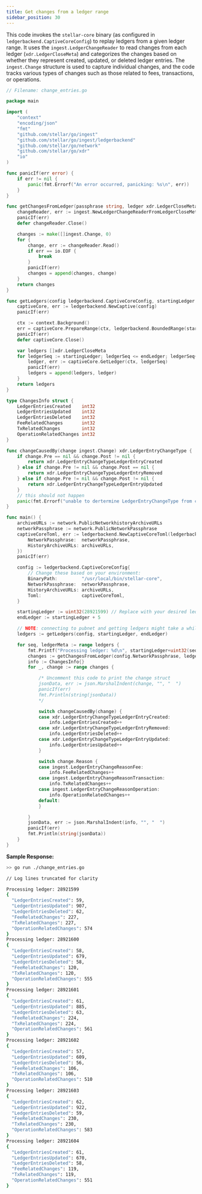 ```yaml
---
title: Get changes from a ledger range
sidebar_position: 30
---
```


This code invokes the `stellar-core` binary (as configured in `ledgerbackend.CaptiveCoreConfig`) to replay ledgers from a given ledger range. It uses the `ingest.LedgerChangeReader` to read changes from each ledger (`xdr.LedgerCloseMeta`) and categorizes the changes based on whether they represent created, updated, or deleted ledger entries. The `ingest.Change` structure is used to capture individual changes, and the code tracks various types of changes such as those related to fees, transactions, or operations.

<CodeExample>

```go
// Filename: change_entries.go

package main

import (
	"context"
	"encoding/json"
	"fmt"
	"github.com/stellar/go/ingest"
	"github.com/stellar/go/ingest/ledgerbackend"
	"github.com/stellar/go/network"
	"github.com/stellar/go/xdr"
	"io"
)

func panicIf(err error) {
	if err != nil {
		panic(fmt.Errorf("An error occurred, panicking: %s\n", err))
	}
}

func getChangesFromLedger(passphrase string, ledger xdr.LedgerCloseMeta) []ingest.Change {
	changeReader, err := ingest.NewLedgerChangeReaderFromLedgerCloseMeta(passphrase, ledger)
	panicIf(err)
	defer changeReader.Close()

	changes := make([]ingest.Change, 0)
	for {
		change, err := changeReader.Read()
		if err == io.EOF {
			break
		}
		panicIf(err)
		changes = append(changes, change)
	}
	return changes
}

func getLedgers(config ledgerbackend.CaptiveCoreConfig, startingLedger uint32, endLedger uint32) []xdr.LedgerCloseMeta {
	captiveCore, err := ledgerbackend.NewCaptive(config)
	panicIf(err)

	ctx := context.Background()
	err = captiveCore.PrepareRange(ctx, ledgerbackend.BoundedRange(startingLedger, endLedger))
	panicIf(err)
	defer captiveCore.Close()

	var ledgers []xdr.LedgerCloseMeta
	for ledgerSeq := startingLedger; ledgerSeq <= endLedger; ledgerSeq++ {
		ledger, err := captiveCore.GetLedger(ctx, ledgerSeq)
		panicIf(err)
		ledgers = append(ledgers, ledger)
	}
	return ledgers
}

type ChangesInfo struct {
	LedgerEntriesCreated    int32
	LedgerEntriesUpdated    int32
	LedgerEntriesDeleted    int32
	FeeRelatedChanges       int32
	TxRelatedChanges        int32
	OperationRelatedChanges int32
}

func changeCausedBy(change ingest.Change) xdr.LedgerEntryChangeType {
	if change.Pre == nil && change.Post != nil {
		return xdr.LedgerEntryChangeTypeLedgerEntryCreated
	} else if change.Pre != nil && change.Post == nil {
		return xdr.LedgerEntryChangeTypeLedgerEntryRemoved
	} else if change.Pre != nil && change.Post != nil {
		return xdr.LedgerEntryChangeTypeLedgerEntryUpdated
	}
	// this should not happen
	panic(fmt.Errorf("unable to dertermine LedgerEntryChangeType from change"))
}

func main() {
	archiveURLs := network.PublicNetworkhistoryArchiveURLs
	networkPassphrase := network.PublicNetworkPassphrase
	captiveCoreToml, err := ledgerbackend.NewCaptiveCoreToml(ledgerbackend.CaptiveCoreTomlParams{
		NetworkPassphrase:  networkPassphrase,
		HistoryArchiveURLs: archiveURLs,
	})
	panicIf(err)

	config := ledgerbackend.CaptiveCoreConfig{
		// Change these based on your environment:
		BinaryPath:         "/usr/local/bin/stellar-core",
		NetworkPassphrase:  networkPassphrase,
		HistoryArchiveURLs: archiveURLs,
		Toml:               captiveCoreToml,
	}

	startingLedger := uint32(28921599) // Replace with your desired ledger number
	endLedger := startingLedger + 5

	// NOTE: connecting to pubnet and getting ledgers might take a while.
	ledgers := getLedgers(config, startingLedger, endLedger)

	for seq, ledgerMeta := range ledgers {
		fmt.Printf("Processing ledger: %d\n", startingLedger+uint32(seq))
		changes := getChangesFromLedger(config.NetworkPassphrase, ledgerMeta)
		info := ChangesInfo{}
		for _, change := range changes {

			/* Uncomment this code to print the change struct
			jsonData, err := json.MarshalIndent(change, "", "  ")
			panicIf(err)
			fmt.Println(string(jsonData))
			*/

			switch changeCausedBy(change) {
			case xdr.LedgerEntryChangeTypeLedgerEntryCreated:
				info.LedgerEntriesCreated++
			case xdr.LedgerEntryChangeTypeLedgerEntryRemoved:
				info.LedgerEntriesDeleted++
			case xdr.LedgerEntryChangeTypeLedgerEntryUpdated:
				info.LedgerEntriesUpdated++
			}

			switch change.Reason {
			case ingest.LedgerEntryChangeReasonFee:
				info.FeeRelatedChanges++
			case ingest.LedgerEntryChangeReasonTransaction:
				info.TxRelatedChanges++
			case ingest.LedgerEntryChangeReasonOperation:
				info.OperationRelatedChanges++
			default:
			}

		}
		jsonData, err := json.MarshalIndent(info, "", "  ")
		panicIf(err)
		fmt.Println(string(jsonData))
	}
}
```

</CodeExample>

**Sample Response:**

```bash
>> go run ./change_entries.go

// Log lines truncated for clarity

Processing ledger: 28921599
{
  "LedgerEntriesCreated": 59,
  "LedgerEntriesUpdated": 907,
  "LedgerEntriesDeleted": 62,
  "FeeRelatedChanges": 227,
  "TxRelatedChanges": 227,
  "OperationRelatedChanges": 574
}
Processing ledger: 28921600
{
  "LedgerEntriesCreated": 58,
  "LedgerEntriesUpdated": 679,
  "LedgerEntriesDeleted": 58,
  "FeeRelatedChanges": 120,
  "TxRelatedChanges": 120,
  "OperationRelatedChanges": 555
}
Processing ledger: 28921601
{
  "LedgerEntriesCreated": 61,
  "LedgerEntriesUpdated": 885,
  "LedgerEntriesDeleted": 63,
  "FeeRelatedChanges": 224,
  "TxRelatedChanges": 224,
  "OperationRelatedChanges": 561
}
Processing ledger: 28921602
{
  "LedgerEntriesCreated": 57,
  "LedgerEntriesUpdated": 609,
  "LedgerEntriesDeleted": 56,
  "FeeRelatedChanges": 106,
  "TxRelatedChanges": 106,
  "OperationRelatedChanges": 510
}
Processing ledger: 28921603
{
  "LedgerEntriesCreated": 62,
  "LedgerEntriesUpdated": 922,
  "LedgerEntriesDeleted": 59,
  "FeeRelatedChanges": 230,
  "TxRelatedChanges": 230,
  "OperationRelatedChanges": 583
}
Processing ledger: 28921604
{
  "LedgerEntriesCreated": 61,
  "LedgerEntriesUpdated": 670,
  "LedgerEntriesDeleted": 58,
  "FeeRelatedChanges": 119,
  "TxRelatedChanges": 119,
  "OperationRelatedChanges": 551
}
```
